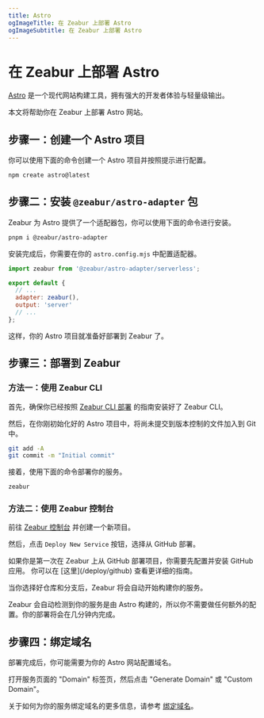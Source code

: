 ```yaml
---
title: Astro
ogImageTitle: 在 Zeabur 上部署 Astro
ogImageSubtitle: 在 Zeabur 上部署 Astro
---
```



# 在 Zeabur 上部署 Astro

[Astro](https://astro.build/) 是一个现代网站构建工具，拥有强大的开发者体验与轻量级输出。

本文将帮助你在 Zeabur 上部署 Astro 网站。

## 步骤一：创建一个 Astro 项目

你可以使用下面的命令创建一个 Astro 项目并按照提示进行配置。

```bash
npm create astro@latest
```

## 步骤二：安装 `@zeabur/astro-adapter` 包

Zeabur 为 Astro 提供了一个适配器包，你可以使用下面的命令进行安装。

```bash
pnpm i @zeabur/astro-adapter
```

安装完成后，你需要在你的 `astro.config.mjs` 中配置适配器。

```javascript
import zeabur from '@zeabur/astro-adapter/serverless';

export default {
  // ...
  adapter: zeabur(),
  output: 'server'
  // ...
};
```

这样，你的 Astro 项目就准备好部署到 Zeabur 了。

## 步骤三：部署到 Zeabur

### 方法一：使用 Zeabur CLI

首先，确保你已经按照 [Zeabur CLI 部署](/deploy/deploy-in-cli) 的指南安装好了 Zeabur CLI。

然后，在你刚初始化好的 Astro 项目中，将尚未提交到版本控制的文件加入到 Git 中。

```bash
git add -A
git commit -m "Initial commit"
```

接着，使用下面的命令部署你的服务。

```bash
zeabur
```

### 方法二：使用 Zeabur 控制台

前往 [Zeabur 控制台](https://dash.zeabur.com) 并创建一个新项目。

然后，点击 `Deploy New Service` 按钮，选择从 GitHub 部署。

<Callout>
    如果你是第一次在 Zeabur 上从 GitHub 部署项目，你需要先配置并安装 GitHub 应用。
    你可以在 [这里](/deploy/github) 查看更详细的指南。
</Callout>

当你选择好仓库和分支后，Zeabur 将会自动开始构建你的服务。

Zeabur 会自动检测到你的服务是由 Astro 构建的，所以你不需要做任何额外的配置。你的部署将会在几分钟内完成。

## 步骤四：绑定域名

部署完成后，你可能需要为你的 Astro 网站配置域名。

打开服务页面的 "Domain" 标签页，然后点击 "Generate Domain" 或 "Custom Domain"。

关于如何为你的服务绑定域名的更多信息，请参考 [绑定域名](/deploy/domain-binding)。
